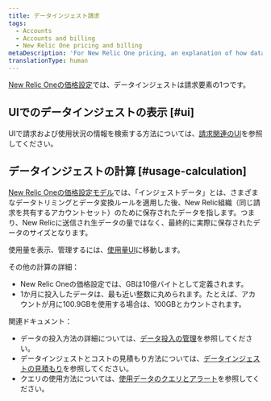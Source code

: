 ```yaml
---
title: データインジェスト請求
tags:
  - Accounts
  - Accounts and billing
  - New Relic One pricing and billing
metaDescription: 'For New Relic One pricing, an explanation of how data ingest is calculated for billing purposes.'
translationType: human
---
```


[New Relic Oneの価格設定](/docs/accounts/accounts-billing/new-relic-one-pricing-billing/new-relic-one-pricing-billing)では、データインジェストは請求要素の1つです。

## UIでのデータインジェストの表示 [#ui]

UIで請求および使用状況の情報を検索する方法については、[請求関連のUI](/docs/accounts/accounts-billing/general-account-settings/introduction-account-settings)を参照してください。

## データインジェストの計算 [#usage-calculation]

[New Relic Oneの価格設定モデル](/docs/accounts/accounts-billing/new-relic-one-pricing-billing/new-relic-one-pricing-billing)では、「インジェストデータ」とは、さまざまなデータトリミングとデータ変換ルールを適用した後、New Relic組織（同じ請求を共有するアカウントセット）のために保存されたデータを指します。つまり、New Relicに送信され生データの量ではなく、最終的に実際に保存されたデータのサイズとなります。

使用量を表示、管理するには、[使用量UI](/docs/accounts/accounts-billing/new-relic-one-pricing-billing/billing-ui)に移動します。

その他の計算の詳細：

* New Relic Oneの価格設定では、GBは10億バイトとして定義されます。
* 1か月に投入したデータは、最も近い整数に丸められます。たとえば、アカウントが月に100.9GBを使用する場合は、100GBとカウントされます。

関連ドキュメント：

* データの投入方法の詳細については、[データ投入の管理](/docs/data-apis/manage-data/manage-data-coming-new-relic)を参照してください。
* データインジェストとコストの見積もり方法については、[データインジェストの見積もり](/docs/data-apis/manage-data/calculate-data-ingest)を参照してください。
* クエリの使用方法については、[使用データのクエリとアラート](/docs/accounts/accounts-billing/new-relic-one-pricing-billing/usage-queries-alerts)を参照してください。